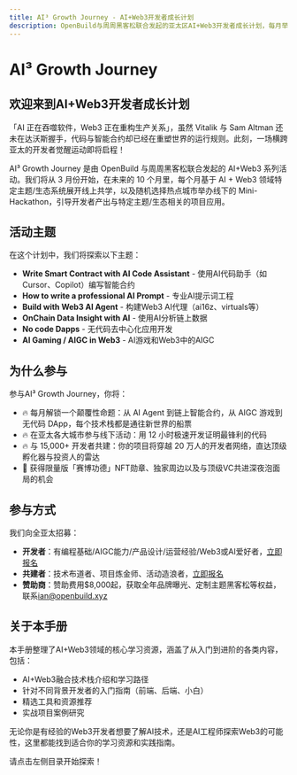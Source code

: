 ```yaml
---
title: AI³ Growth Journey - AI+Web3开发者成长计划
description: OpenBuild与周周黑客松联合发起的亚太区AI+Web3开发者成长计划，每月举办线上Workshop和线下Mini-Hackathon
---
```


# AI³ Growth Journey

## 欢迎来到AI+Web3开发者成长计划

「AI 正在吞噬软件，Web3 正在重构生产关系」，虽然 Vitalik 与 Sam Altman 还未在达沃斯握手，代码与智能合约却已经在重塑世界的运行规则。此刻，一场横跨亚太的开发者觉醒运动即将启程！

AI³ Growth Journey 是由 OpenBuild 与周周黑客松联合发起的 AI+Web3 系列活动。我们将从 3 月份开始，在未来的 10 个月里，每个月基于 AI + Web3 领域特定主题/生态系统展开线上共学，以及随机选择热点城市举办线下的 Mini-Hackathon，引导开发者产出与特定主题/生态相关的项目应用。

## 活动主题

在这个计划中，我们将探索以下主题：

- **Write Smart Contract with AI Code Assistant** - 使用AI代码助手（如Cursor、Copilot）编写智能合约
- **How to write a professional AI Prompt** - 专业AI提示词工程
- **Build with Web3 AI Agent** - 构建Web3 AI代理（ai16z、virtuals等）
- **OnChain Data Insight with AI** - 使用AI分析链上数据
- **No code Dapps** - 无代码去中心化应用开发
- **AI Gaming / AIGC in Web3** - AI游戏和Web3中的AIGC

## 为什么参与

参与AI³ Growth Journey，你将：

- 🔥 每月解锁一个颠覆性命题：从 AI Agent 到链上智能合约，从 AIGC 游戏到无代码 DApp，每个技术栈都是通往新世界的船票
- 🔥 在亚太各大城市参与线下活动：用 12 小时极速开发证明最锋利的代码
- 🔥 与 15,000+ 开发者共建：你的项目将穿越 20 万人的开发者网络，直达顶级孵化器与投资人的雷达
- 🎁 获得限量版「赛博功德」NFT勋章、独家周边以及与顶级VC共进深夜泡面局的机会

## 参与方式

我们向全亚太招募：

- **开发者**：有编程基础/AIGC能力/产品设计/运营经验/Web3或AI爱好者，[立即报名](https://forms.gle/1TRpwYkSJ8CRo6ux6)
- **共建者**：技术布道者、项目炼金师、活动造浪者，[立即报名](https://forms.gle/9HjwvPPJLtQiuMmeA)
- **赞助商**：赞助费用$8,000起，获取全年品牌曝光、定制主题黑客松等权益，联系[ian@openbuild.xyz](mailto:ian@openbuild.xyz)

## 关于本手册

本手册整理了AI+Web3领域的核心学习资源，涵盖了从入门到进阶的各类内容，包括：

- AI+Web3融合技术栈介绍和学习路径
- 针对不同背景开发者的入门指南（前端、后端、小白）
- 精选工具和资源推荐
- 实战项目案例研究

无论你是有经验的Web3开发者想要了解AI技术，还是AI工程师探索Web3的可能性，这里都能找到适合你的学习资源和实践指南。

请点击左侧目录开始探索！